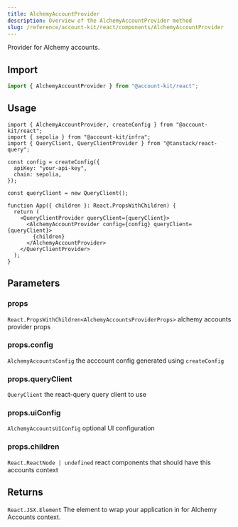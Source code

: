 ```yaml
---
title: AlchemyAccountProvider
description: Overview of the AlchemyAccountProvider method
slug: /reference/account-kit/react/components/AlchemyAccountProvider
---
```



Provider for Alchemy accounts.

## Import

```ts
import { AlchemyAccountProvider } from "@account-kit/react";
```

## Usage

```tsx
import { AlchemyAccountProvider, createConfig } from "@account-kit/react";
import { sepolia } from "@account-kit/infra";
import { QueryClient, QueryClientProvider } from "@tanstack/react-query";

const config = createConfig({
  apiKey: "your-api-key",
  chain: sepolia,
});

const queryClient = new QueryClient();

function App({ children }: React.PropsWithChildren) {
  return (
    <QueryClientProvider queryClient={queryClient}>
      <AlchemyAccountProvider config={config} queryClient={queryClient}>
        {children}
      </AlchemyAccountProvider>
    </QueryClientProvider>
  );
}
```

## Parameters

### props

`React.PropsWithChildren<AlchemyAccountsProviderProps>`
alchemy accounts provider props

### props.config

`AlchemyAccountsConfig`
the acccount config generated using `createConfig`

### props.queryClient

`QueryClient`
the react-query query client to use

### props.uiConfig

`AlchemyAccountsUIConfig`
optional UI configuration

### props.children

`React.ReactNode | undefined`
react components that should have this accounts context

## Returns

`React.JSX.Element`
The element to wrap your application in for Alchemy Accounts context.
